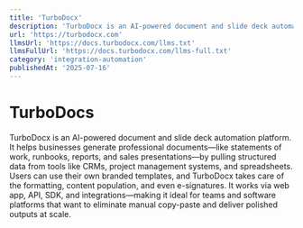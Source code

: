 ```yaml
---
title: 'TurboDocx'
description: 'TurboDocx is an AI-powered document and slide deck automation platform. It helps businesses generate professional documents—like statements of work, runbooks, reports, and sales presentations—by pulling structured data from tools like CRMs, project management systems, and spreadsheets. Users can use their own branded templates, and TurboDocx takes care of the formatting, content population, and even e-signatures. It works via web app, API, SDK, and integrations—making it ideal for teams and software platforms that want to eliminate manual copy-paste and deliver polished outputs at scale.'
url: 'https://turbodocx.com'
llmsUrl: 'https://docs.turbodocx.com/llms.txt'
llmsFullUrl: 'https://docs.turbodocx.com/llms-full.txt'
category: 'integration-automation'
publishedAt: '2025-07-16'
---
```


# TurboDocs

TurboDocx is an AI-powered document and slide deck automation platform. It helps businesses generate professional documents—like statements of work, runbooks, reports, and sales presentations—by pulling structured data from tools like CRMs, project management systems, and spreadsheets. Users can use their own branded templates, and TurboDocx takes care of the formatting, content population, and even e-signatures. It works via web app, API, SDK, and integrations—making it ideal for teams and software platforms that want to eliminate manual copy-paste and deliver polished outputs at scale.